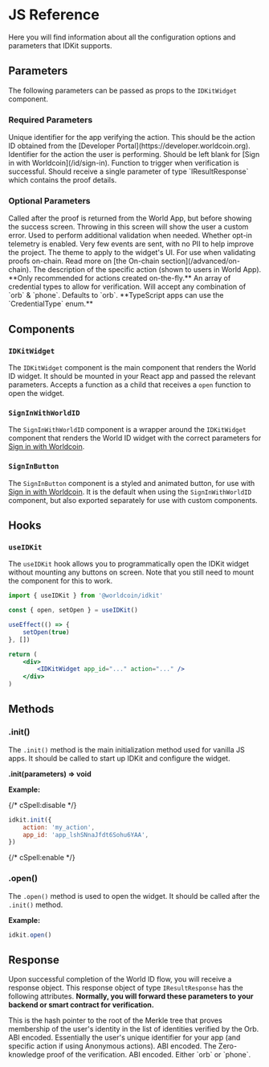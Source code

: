 # JS Reference

Here you will find information about all the configuration options and parameters that IDKit supports.

## Parameters

The following parameters can be passed as props to the `IDKitWidget` component.

### Required Parameters

<Properties>
	<Property name="app_id" type="string">
		Unique identifier for the app verifying the action. This should be the action ID obtained from the [Developer
		Portal](https://developer.worldcoin.org).
	</Property>
	<Property name="action" type="string">
		Identifier for the action the user is performing. Should be left blank for [Sign in with
		Worldcoin](/id/sign-in).
	</Property>
	<Property name="onSuccess" type="function">
		Function to trigger when verification is successful. Should receive a single parameter of type `IResultResponse`
		which contains the proof details.
	</Property>
</Properties>

### Optional Parameters

<Properties>
	<Property name="handleVerify" type="function">
		Called after the proof is returned from the World App, but before showing the success screen. Throwing in this
		screen will show the user a custom error. Used to perform additional validation when needed.
	</Property>
	<Property name="enableTelemetry" type="boolean">
		Whether opt-in telemetry is enabled. Very few events are sent, with no PII to help improve the project.
	</Property>
	<Property name="theme" type='"light" | "dark"'>
		The theme to apply to the widget's UI.
	</Property>
	<Property name="signal" type="string">
		For use when validating proofs on-chain. Read more on [the On-chain section](/advanced/on-chain).
	</Property>
	<Property name="action_description" type="string">
		The description of the specific action (shown to users in World App). **Only recommended for actions created
		on-the-fly.**
	</Property>
	<Property name="credential_types" type="string[]">
		An array of credential types to allow for verification. Will accept any combination of `orb` & `phone`. Defaults
		to `orb`. **TypeScript apps can use the `CredentialType` enum.**
	</Property>
</Properties>

## Components

### `IDKitWidget`

The `IDKitWidget` component is the main component that renders the World ID widget. It should be mounted in your React app and passed the relevant parameters. Accepts a function as a child that receives a `open` function to open the widget.

### `SignInWithWorldID`

The `SignInWithWorldID` component is a wrapper around the `IDKitWidget` component that renders the World ID widget with the correct parameters for [Sign in with Worldcoin](/id/sign-in).

### `SignInButton`

The `SignInButton` component is a styled and animated button, for use with [Sign in with Worldcoin](/id/sign-in). It is the default when using the `SignInWithWorldID` component, but also exported separately for use with custom components.

## Hooks

### `useIDKit`

The `useIDKit` hook allows you to programmatically open the IDKit widget without mounting any buttons on screen. Note that you still need to mount the component for this to work.

```jsx focus=1,3,6,11
import { useIDKit } from '@worldcoin/idkit'

const { open, setOpen } = useIDKit()

useEffect(() => {
	setOpen(true)
}, [])

return (
	<div>
		<IDKitWidget app_id="..." action="..." />
	</div>
)
```

## Methods

### .init()

The `.init()` method is the main initialization method used for vanilla JS apps. It should be called to start up IDKit and configure the widget.

**.init(parameters) => void**

**Example:**

{/* cSpell:disable */}

```js
idkit.init({
	action: 'my_action',
	app_id: 'app_lshSNnaJfdt6Sohu6YAA',
})
```

{/* cSpell:enable */}

### .open()

The `.open()` method is used to open the widget. It should be called after the `.init()` method.

**Example:**

```js
idkit.open()
```

## Response

Upon successful completion of the World ID flow, you will receive a response object. This response object of type `IResultResponse` has the following attributes. **Normally, you will forward these parameters to your backend or smart contract for verification.**

<Properties>
	<Property name="merkle_root" type="string">
		This is the hash pointer to the root of the Merkle tree that proves membership of the user's identity in the
		list of identities verified by the Orb. ABI encoded.
	</Property>
	<Property name="nullifier_hash" type="string">
		Essentially the user's unique identifier for your app (and specific action if using Anonymous actions). ABI
		encoded.
	</Property>
	<Property name="proof" type="string">
		The Zero-knowledge proof of the verification. ABI encoded.
	</Property>
	<Property name="credential_type" type='"orb" | "phone"'>
		Either `orb` or `phone`.
	</Property>
</Properties>
